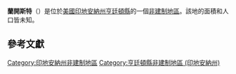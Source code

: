 {{noteTA
|G1=USState
|G2=地名
|G3=Unit
}}
{{Infobox settlement
|official_name            = 蘭開斯特
|native_name = Lancaster
|settlement_type          = [[非建制地區|非建制地區]]
|image_skyline            = 
|imagesize                = 
|pushpin_map              = USA Indiana
|pushpin_label            = 蘭開斯特
|pushpin_label_position   = top
|pushpin_map_caption      = 蘭開斯特在印地安納州的位置
|subdivision_type         = [[世界政區索引|國家]]
|subdivision_type1        = [[美国州份|州份]]
|subdivision_type2        = [[印地安納州行政区划|縣]]
|subdivision_name         = [[美国|美国]]
|subdivision_name1        = [[印地安納州|印地安納州]]
|subdivision_name2        = [[亨廷頓縣_(印地安納州)|亨廷頓縣]]
|elevation_ft             = 804
|elevation_m              = 245
|area_total_km2           = 
|area_total_sq_mi         = 
|area_land_km2            = 
|area_land_sq_mi          = 
|area_water_km2           = 
|area_water_sq_mi         = 
|population_as_of         = 2010
|population_footnotes     = 
|population_total         = 
|population_metro         = 
|population_density_km2   = auto
|population_density_sq_mi = auto
|timezone                 = [[北美东部时区|北美东部时区]]
|utc_offset               = -5
|coordinates              = {{coord|40|44|56|N|85|30|25|W|display=inline,title}}
| coor_pinpoint           = 
| coordinates_footnotes   = 
|timezone_DST             = EDT
|utc_offset_DST           = -4
|postal_code_type         = [[美國郵區編號|郵區編號]]
|postal_code              = 46792
|area_code                = {{link-en|电话区号260|Area code 260|260}}
|blank_name = [[地名信息系统|GNIS ID]]
|blank_info = 437591<ref name="GNIS">{{cite gnis|437591|Lancaster}}</ref>
}}
'''蘭開斯特'''（{{lang-en|Lancaster}}）是位於[[美國|美國]][[印地安納州|印地安納州]][[亨廷頓縣_(印地安納州)|亨廷頓縣]]的一個[[非建制地區|非建制地區]]。該地的面積和人口皆未知。

== 參考文獻 ==
{{reflist}}

{{亨廷頓縣 (印地安納州)}}

{{DEFAULTSORT:Lancaster}}
[[Category:印地安納州非建制地區|Category:印地安納州非建制地區]]
[[Category:亨廷頓縣非建制地區_(印地安納州)|Category:亨廷頓縣非建制地區 (印地安納州)]]

{{Indiana-geo-stub}}